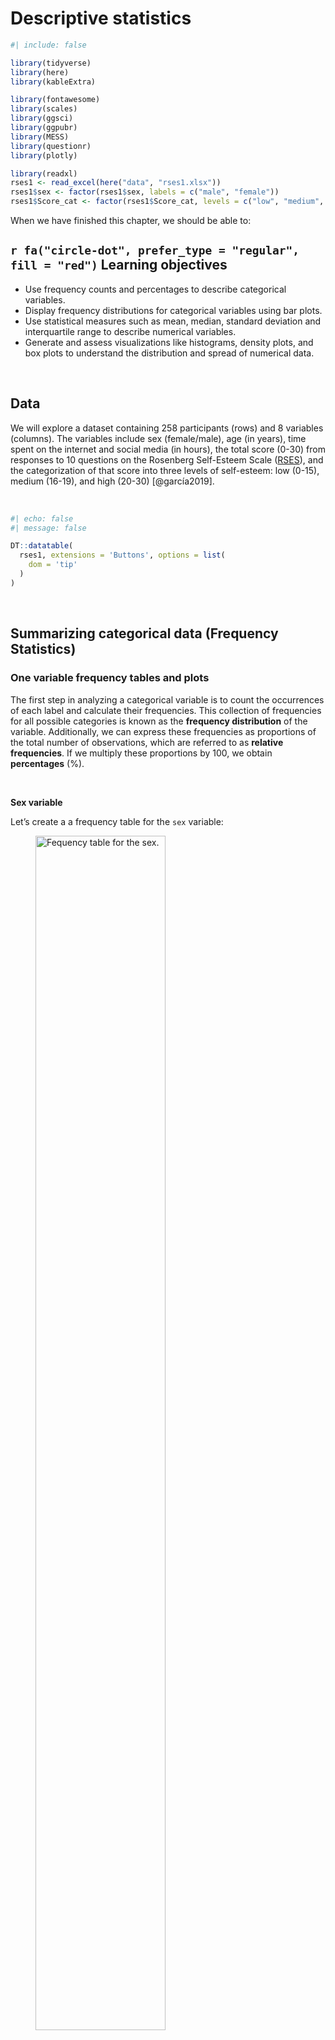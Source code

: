 # Descriptive statistics {#sec-descriptive}

```r
#| include: false

library(tidyverse)
library(here)
library(kableExtra)

library(fontawesome)
library(scales)
library(ggsci)
library(ggpubr)
library(MESS)
library(questionr)
library(plotly)

library(readxl)
rses1 <- read_excel(here("data", "rses1.xlsx"))
rses1$sex <- factor(rses1$sex, labels = c("male", "female"))
rses1$Score_cat <- factor(rses1$Score_cat, levels = c("low", "medium", "high"))
```

When we have finished this chapter, we should be able to:

::: {.callout-caution icon="false"}
## `r fa("circle-dot", prefer_type = "regular", fill = "red")` Learning objectives

-   Use frequency counts and percentages to describe categorical variables.
-   Display frequency distributions for categorical variables using bar plots.
-   Use statistical measures such as mean, median, standard deviation and interquartile range to describe numerical variables.
-   Generate and assess visualizations like histograms, density plots, and box plots to understand the distribution and spread of numerical data.
:::

 

## Data

We will explore a dataset containing 258 participants (rows) and 8 variables (columns). The variables include sex (female/male), age (in years), time spent on the internet and social media (in hours), the total score (0-30) from responses to 10 questions on the Rosenberg Self-Esteem Scale ([RSES](https://socy.umd.edu/about-us/using-rosenberg-self-esteem-scale)), and the categorization of that score into three levels of self-esteem: low (0-15), medium (16-19), and high (20-30) [@garcía2019].

 

```r
#| echo: false
#| message: false

DT::datatable(
  rses1, extensions = 'Buttons', options = list(
    dom = 'tip'
  )
)

```

 

## Summarizing categorical data (Frequency Statistics)

### One variable frequency tables and plots

The first step in analyzing a categorical variable is to count the occurrences of each label and calculate their frequencies. This collection of frequencies for all possible categories is known as the **frequency distribution** of the variable. Additionally, we can express these frequencies as proportions of the total number of observations, which are referred to as **relative frequencies**. If we multiply these proportions by 100, we obtain **percentages** (%).

 

**Sex variable**

Let's create a a frequency table for the `sex` variable:

![Fequency table for the sex.](images/tb001.png){#fig-tb001 width="70%"}

The table displays the following:

-   **Absolute frequency (n):** The number of participants in each category (male: 109, female: 149).

-   **Percentage (%):** The proportion of participants in each category relative to the total number of participants (relative frequency) multiplied by 100% (male: 109/258 x 100 = 42.2%, female: 149/258 x 100 = 57.8%). Note that the percentages sum up to 100% (42.2% + 57.8%).

-   **Cumulative percentage (%):** The sum of the percentage contributions of all categories up to and including the current one. For example, for the male category, the cumulative percentage is 42.2%. When combining male and female categories, the cumulative percentage is 42.2% + 57.8% = 100%. Therefore, the final cumulative percentage must equal 100%.

While frequency tables are extremely useful, plotting the data often provides a clearer presentation. For categorical variables, such as sex, it is straightforward to display the number of occurrences in each category using **bar plots**. The x-axis typically represents the categories of the variable—in this case, "male" and "female". The y-axis represents the frequency or count of occurrences for each category.

```r
#| echo: false
#| warning: false
#| message: false
#| label: fig-barsex1
#| fig-cap: Bar plot showing the frequency distribution of the sex.
#| fig-width: 5
#| fig-height: 4.5

# create a data frame with sex groups and their counts
dat0 <- rses1 |> 
  count(sex)

# plot the data
ggplot(dat0, aes(x = sex, y = n)) +
  geom_col(width=0.65, fill = "#0073C2") +
  geom_text(aes(label=n),
            vjust=1.6, color = "white", size = 3.5) +
  labs(x = "Sex", y = "Frequency") +
  theme_minimal(base_size = 14)
```

\vspace{15pt}

If the y-axis represents percentages (%), then each bar's height corresponds to the percentage of participants in that category. For example, the percentage of female participants is 57.8%.

```r
#| echo: false
#| warning: false
#| message: false
#| label: fig-barsex2
#| fig-cap: Bar plot showing the percentage of participants for each level of self-esteem.
#| fig-width: 5
#| fig-height: 4.5


# create a data frame with self-esteem levels, their counts, and percentages
dat1 <- dat0 |> 
  mutate(pct = round_percent(n, 1))

# plot the data
ggplot(dat1, aes(x = sex, y = pct)) +
  geom_col(width=0.65, fill = "#0073C2") +
  geom_text(aes(label=paste0(pct, "%")),
            vjust=1.6, color = "white", size = 3.5) +
  labs(x = "Sex", y = "Percentage") +
  scale_y_continuous(labels = scales::percent_format(scale = 1)) +
  theme_minimal(base_size = 14)
```

 

**Score_cat variable (self-esteem)**

Similarly, we can create the frequency table for the `Score_cat` (self-esteem) variable:

![Frequency table for the levels of self-esteem.](images/tb002.png){#fig-tb002 width="70%"}

In the above table, we observe that 40.3% (104 out of 258) of participants have a low level of self-esteem. When we combine the low and medium categories, the cumulative percentage is: 40.3% + 32.6% = 72.9%. Finally, for all categories (low, medium, high), the cumulative percentage sums to 72.9% + 27.1% = 100%.

@fig-baresteem1 illustrates the frequency distribution of self-esteem. The horizontal axis (*x-axis*) displays the different self-esteem categories, ordered according to increasing self-esteem levels, while the vertical axis (y-axis) shows the frequency of each category.

```r
#| echo: false
#| warning: false
#| message: false
#| label: fig-baresteem1
#| fig-cap: Bar plot showing the frequency for each level of self-esteem.
#| fig-width: 5
#| fig-height: 4.5


# create a data frame with self-esteem levels and their counts
dat2 <- rses1 |> 
  count(Score_cat)

# plot the data
ggplot(dat2, aes(x = Score_cat, y = n)) +
  geom_col(width=0.65, fill = "#0073C2") +
  geom_text(aes(label=n),
            vjust=1.6, color = "white", size = 3.5) +
  labs(x = "Self-esteem", y = "Frequency") +
  theme_minimal(base_size = 14)
```

@fig-baresteem2 illustrates the distribution of self-esteem using percentages. Most participants fall into the category of low self-esteem, accounting for 40.3% (172 out of 428), highlighting a significant portion of the sample that may benefit from targeted interventions or support.

```r
#| echo: false
#| warning: false
#| message: false
#| label: fig-baresteem2
#| fig-cap: Bar plot showing the percentage of participants for each level of self-esteem.
#| fig-width: 5
#| fig-height: 4.5


# create a data frame with self-esteem levels, their counts, and percentages
dat3 <- dat2 |> 
  mutate(pct = round_percent(n, 1))

# plot the data
ggplot(dat3, aes(x = Score_cat, y = pct)) +
  geom_col(width=0.65, fill = "#0073C2") +
  geom_text(aes(label=paste0(pct, "%")),
            vjust=1.6, color = "white", size = 3.5) +
  labs(x = "Self-esteem", y = "Percentage") +
  scale_y_continuous(labels = scales::percent_format(scale = 1)) +
  theme_minimal(base_size = 14)
```

 

::: callout-important
## Tips for simple bar plots

-   All bars should have equal width and equal spacing between them.
-   The height of each bar should correspond to the data it represents.
-   The bars should be plotted against a **common zero-valued baseline**.
:::

### Two variable tables (Contingency tables) and plots

**A. Frequency contingency table**

In addition to tabulating each variable separately, we might also be interested in exploring the association between two categorical variables. In this case, the resulting frequency table is a cross-tabulation, where each combination of levels from both variables is displayed. This type of table is called a **contingency table** because it shows the frequency of each category in one variable (e.g., sex), contingent upon the specific levels of the other variable (e.g., self-esteem), as shown in @fig-tb0.

![Frequency contingency table which cross tabulates sex and self-esteem levels. Each cell value in the table represents the count corresponding to the combination of categories from the two variables.](images/tb0.png){#fig-tb0 width="70%"}

**Note:** The table also typically includes **row and column totals**, also known as marginal totals, that sum the counts for each row and column, respectively.

 

**B. Joint distribution contingency table**

A **joint distribution** contingency table displays both the frequency of observations across categories of two variables and the **percentage distributions** of those frequencies. The percentages are calculated by dividing the frequency in each cell by the **overall total** (258), then multiplying the result by 100. This shows the percentage of the total observations that fall into each category combination.

![Joint distribution contingency table. The percentages are calculated by dividing the frequency in each cell by the overall total.](images/tb1.png){#fig-tb1 width="75%"}

 

**C. Conditional distribution contingency table**

Suppose we are interested in the distribution of **self-esteem levels** within each sex group, meaning we are observing how self-esteem vary **among males** and **among females**. By **conditioning** on sex, we divide each cell's frequency by the corresponding **row total** (row marginal total), rather than the overall total. This method allows us to examine the **conditional distribution** of self-esteem within each sex group. For example, the percentage of participants with low self-esteem, given that the participant is female, is calculated as (78/149) x 100 ≈ 52.4%.

![Conditional distribution contingency table. The percentages are calculated by dividing the frequency in each cell by the row marginal total.](images/tb2.png){#fig-tb2 width="75%"}

This data analysis indicates notable differences in self-esteem levels between male and female participants. Specifically, the percentage of female participants with low self-esteem (52.4%) is substantially greater than that of male participants (23.9%).

::: {.callout-tip icon="false"}
## `r fa("comment", fill = "#1DC5CE")` Comment

If we are interested in the distribution of **sex** within each self-esteem level, focusing on how the proportion of males and females varies within each self-esteem category, we condition on self-esteem. This means we divide each cell's frequency by the corresponding **column total**. For example, among those with low self-esteem, the percentage of females is (78/104) x 100 ≈ 75.0%
:::

 

We can also graphically present the data in the table shown in @fig-tb2. A side-by-side bar plot (@fig-sidebar) can facilitate easier visual comparisons.

```r
#| echo: false
#| warning: false
#| message: false
#| label: fig-sidebar
#| fig-cap: Side-by-side bar plot showing by self-esteem level and sex.
#| fig-width: 7
#| fig-height: 5.5

# create a data frame with ordered self-esteem levels and their counts by sex
dat4 <- rses1 |> 
  count(Score_cat, sex) |>  
  group_by(sex) |> 
  mutate(pct = round_percent(n, 1)) |> 
  ungroup()

ggplot(dat4) + 
  geom_col(aes(Score_cat, pct, fill = sex), width = 0.7, position = "dodge") +
  geom_text(aes(Score_cat, pct, label = paste0(pct, "%"), 
                group = sex), color = "white", size = 3.5, vjust=1.2,
            position = position_dodge(width = .9)) +
  labs(x = "Self-esteem", y = "Percentage") +
  scale_y_continuous(labels = scales::percent_format(scale = 1)) +
  scale_fill_jco() +
  theme_minimal(base_size = 14) +
  theme(legend.position="none",
        axis.text.x = element_text(angle = 45, hjust = 1)) +
  facet_wrap(~sex, ncol = 2)
```

```r
#| include: false
#| warning: false
#| message: false
#| label: fig-groupbar
#| fig-cap: Grouped bar plot showing by self-esteem level and sex.
#| fig-width: 8
#| fig-height: 5

ggplot(dat4) + 
  geom_col(aes(Score_cat, pct, fill = sex), width = 0.8, position = "dodge") +
  geom_text(aes(Score_cat, pct, label = paste0(pct, "%"), 
                group = sex), color = "white", size = 3.5, vjust=1.2,
            position = position_dodge(width = .9)) +
  labs(x = "Self-esteem", y = "Percentage") +
  scale_y_continuous(labels = scales::percent_format(scale = 1)) +
  scale_fill_jco() +
  theme_minimal(base_size = 14)

```

Alternatively, we can create a stacked bar plot, where the bars are segmented by self-esteem levels. @fig-stackbar illustrates a **100% stacked bar plot**, which displays the percentage of each self-esteem level (low, medium, high) among male and female participants, emphasizing the relative differences within each group. For example, the plot shows that a higher proportion of females have low self-esteem (52.4%) compared to males (23.9%), while males have a higher proportion of medium (43.1%) and high self-esteem (33%) compared to females.

```r
#| echo: false
#| warning: false
#| message: false
#| label: fig-stackbar
#| fig-cap: A horizontal stacked bar plot showing the distribution of self-esteem stratified by sex.
#| fig-width: 8
#| fig-height: 2.5

# create a data frame with self-esteem levels and their counts by sex
dat5 <- rses1 |> 
  group_by(sex) |> 
  count(Score_cat) |> 
  mutate(pct = round_percent(n, 2)) |> 
  ungroup()

ggplot(dat5, aes(x = sex, y = pct, fill = forcats::fct_rev(Score_cat)))+
  geom_bar(stat = "identity", width = 0.8)+
  geom_text(aes(label = paste0(round(pct, 1), "%"), y = pct), size = 3,
            position = position_stack(vjust = 0.5)) +
  coord_flip()+
  scale_fill_simpsons() +
  scale_y_continuous(labels = scales::percent_format(scale = 1))+
  labs(x = "Sex", y = "Percentage", fill = "Self-esteem") +
  theme_minimal(base_size = 14)
```

\vspace{10pt}

::: callout-warning
## Caution

One consideration when using stacked bar plots is the number of variable levels: with many categories, stacked bar plots can become confusing.
:::

 

## Summarizing numerical data (Summary Statistics)

Summary measures are **single numerical values** that summarize a set of data. Numeric data can be described using two main types of summary measures (\@tbl-measures).

1.  Measures of **central location**: These describe the "center" of the data distribution. Common examples include the mean, median, and mode.

2.  Measures of **dispersion**: These quantify the spread of values around the central value. Examples include the range, interquartile range (IQR), variance, and standard deviation.

 

| **Measures of Central Location** | **Measures of Dispersion** |
|:-----------------------------|:-----------------------------------------|
| • Mean | • Variance |
| • Median | • Standard Deviation |
| • Mode | • Range (Minimum, Maximum) |
|  | • Interquartile Range (1st and 3rd Quartiles) |

: Common summary measures of central location and dispersion {#tbl-measures}

 

Additionally, **measures of shape** such as the sample coefficients of **skewness** and **kurtosis** provide further insights by revealing the overall shape and characteristics of the distribution.

### Measures of central location

**A. Sample Mean or Average**

::: content-box-purple
The arithmetic mean, or average, denoted as $\bar{x}$, is calculated by dividing the sum of all values in a set by the total number of values in the set.
:::

$$\bar{x}= \frac{Sum \ of \ values}{Number \ of \ values}$$ {#eq-mean}

***Example***

We subset the data to a smaller sample to make it easier to manually calculate the summary measures. As an example, we will use the number of hours per day spent on the internet by 15-year-old females with low self-esteem, which are as follows:

$$ 5 \ \ \ \ \  4  \ \ \ \ \ 12 \ \ \ \ \  8 \ \ \ \ \  4 $$

To calculate the mean, we use the @eq-mean:

$$\bar{x} = \frac{5 + 4 + 12 + 8 + 4}{5} = \frac{33}{5} = 6.6 \ hours$$

 

To highlight how outliers affect the mean, suppose we add a value of 24 to the dataset. This new data point is considered an **outlier**, as it is substantially higher than the other values in the dataset. Since 24 hours is the maximum possible in a single day, this extreme value clearly stands out from the rest of the observations.

Our new dataset becomes:

$$ 5 \ \ \ \ \  4  \ \ \ \ \ 12 \ \ \ \ \  8 \ \ \ \ \  4 \ \ \ \ \  \underline{24}$$

We can determine the new mean, $\bar{x}_{new}$, by adding up all six values and dividing by six:

$$\bar{x}_{new}= \frac{5 + 4 + 12 + 8 + 4 + 24}{6} = \frac{57}{6} = 9.5 \ hours$$

After adding this outlier, the mean increased from 6.6 to 9.5. This significant rise of 2.9 hours illustrates how outliers can distort the average, making it less representative of the dataset.

 

::: content-box-blue
**Advantages of mean**

-   It uses all the data values in the calculation and is the balance point of the data.
-   It is algebraically defined and thus mathematically manageable.

**Disadvantages of mean**

-   It is highly influenced by the presence of **outliers**—values that are abnormally high or low—making it a non-resistant summary measure.
-   It cannot be easily determined by simply inspecting the data and is usually not equal to any of the individual values in the sample.
:::

 

**B. Median of the sample**

The **sample median**, denoted as *md*, is an alternative measure of location that is less sensitive to outliers than mean.

::: content-box-purple
The median is calculated by first sorting the observed values (i.e. arranging them in an ascending or descending order) and selecting the middle one. If the number of observations is **odd**, the median corresponds to the number in the middle of the sorted values. If the number of observations is **even**, the median is the average of the two middle numbers.
:::

***Example***

First, we sort the observed values from smallest to largest:

**Observed values:** $\ \ \ \ \ 5 \ \ \ \ \  4  \ \ \ \ \ 12 \ \ \ \ \  8 \ \ \ \ \  4$

**Sorted values:** $\ \ \ \ \ \ \ \ \  4 \ \ \ \ \  4 \ \ \ \ \ \  5 \ \ \ \ \ \  8  \ \ \ \ \ 12$

The number of observations is 5, which is an **odd** number; therefore, the median corresponds to the value in the middle of the sorted data:

$$ 4 \ \ \ \ \ 4 \ \ \ \ \ \textcolor{black}{\textbf{5}} \ \ \ \ \ 8 \ \ \ \ \ 12 $$

$$md = 5 \ hours$$  

Now let's examine how the median responds to an outlier by adding the value of 24 to the data. In this case, the number of observations becomes 6, which is an **even** number. The new median, $md_{new}$, is the average of the two middle numbers, 5 and 8:

$$ 4 \ \ \ \ \ 4 \ \ \ \ \ \textcolor{black}{\textbf{5}} \ \ \ \ \ \textcolor{black}{\textbf{8}} \ \ \ \ \ 12 \ \ \ \ \ \underline{24}$$

$$md_{new} = \frac{5 + 8}{2} = \frac{13}{2} = 6.5 \ hours$$

We observe that the median is not strongly influenced by the addition of the outlier, as it only increased from 5 to 6.5. This demonstrates that the median is more resistant to outliers compared to the mean.

 

::: content-box-blue
**Advantages of median**

-   It is resistant to extreme values (outliers) compared to the mean.

**Disadvantages of median**

-   It ignores the actual values of the data points, potentially losing some information about the data.
:::

 

**C. Mode of the sample**

Another measure of location is the **mode** of the sample.

::: content-box-purple
Mode represents the value that occurs **most frequently** in a set of data values.
:::

***Example***

In our example, the value of 4 appears twice in the data:

$$ 5 \ \ \ \ \ \textcolor{black}{\textbf{4}} \ \ \ \ \ 12 \ \ \ \ \ 8 \ \ \ \ \ \textcolor{black}{\textbf{4}} $$

Therefore, the mode is:

$$ Mode = 4$$

It's important to note that some datasets may not have a mode if each value occurs only once. For example, if we replace one of the fours with a three:

$$ 5 \ \ \ \ \  \underline{3}  \ \ \ \ \ 12 \ \ \ \ \  8 \ \ \ \ \  4 $$ In this case, no value repeats, so the dataset has no mode.

 

However, if we replace the 12 with an 8, the dataset becomes:

$$ 5 \ \ \ \ \  \textcolor{red}{\textbf{4}}  \ \ \ \ \ \underline{\textcolor{green}{\textbf{8}}} \ \ \ \ \  \textcolor{green}{\textbf{8}} \ \ \ \ \  \textcolor{red}{\textbf{4}} $$

Here, both 4 and 8 appear twice, making the dataset bimodal, meaning it has two modes.

$$ \textcolor{red}{Mode1 = 4}$$ and

$$ \textcolor{green}{Mode2 = 8}$$

 

::: {.callout-tip icon="false"}
## `r fa("comment", fill = "#1DC5CE")` Comment

While the mode is less commonly used for numerical data, it can be a useful measure of central tendency for categorical data, representing the category with the highest frequency.
:::

 

### Measures of dispersion

**A. Range of the sample**

::: content-box-purple
The **range** is the difference between the maximum and minimum values in a dataset.
:::

$$range = Max - Min$$ {#eq-range}

The **minimum (Min)** value represents the lowest value observed in a dataset, while the **maximum (Max)** value represents the highest value. These values provide valuable insights into the range and potential outliers within the dataset.

***Example***

Let's determine the range for the sorted data in our example:

$$ \textcolor{black}{\textbf{4}} \ \ \ \ \  4 \ \ \ \ \ 5  \ \ \ \ \ 8 \ \ \ \ \ \textcolor{black}{\textbf{12}}$$

The minimum is Min = 4 hours, and the maximum is Max = 12 hours. Therefore, according to @eq-range:

$$ range = 12 - 4 = 8 \ hours$$

 

Let's add the extreme value of 24 to the data.

$$ \textcolor{black}{\textbf{4}} \ \ \ \ \ 4 \ \ \ \ \ 5  \ \ \ \ \ 8 \ \ \ \ \ 12 \ \ \ \ \ \underline{\textcolor{black}{\textbf{24}}}$$

In this case, the range becomes:

$$range = 24 -4 = 20 \ hours$$

::: content-box-gray
The main disadvantages of the range as a measure of dispersion are its sensitivity to outliers and the fact that it uses only the extreme values, ignoring all other data points.
:::

 

**B. Inter-quartile range of the sample**

In the presence of outliers, the interquartile range (IQR) can provide a more accurate measure of the spread of the majority of the data. Before we define the interquartile range (IQR), let's first clarify some basic concepts, specifically quantiles and quartiles.

A quantile indicates the value below which a certain proportion of the data falls. The most commonly used quantiles are known as **quartiles**:

-   $Q_1$ (lower quartile) represents the value at which 25% of the data falls below it and 75% falls above it.

-   $Q_2$ (median) is the middle value when the data is arranged in ascending or descending order.

-   $Q_3$ (upper quartile) represents the value at which 75% of the data falls below it and 25% falls above it.

::: content-box-purple
Interquartile range is the difference between the third quartile (or upper quartile) and the first quartile (or lower quartile) in an ordered data set.
:::

$$IQR = Q_3 - Q_1$$ {#eq-iqr}

Therefore, the IQR focuses on the middle 50% of the dataset.

![Quartiles and inter-quartile range.](images/iqr.png){#fig-iqr width="50%"}

It's important to note that different statistical software packages may produce slightly different quartiles and interquartile ranges (IQRs) for the same dataset, especially when there are only a few values present. This discrepancy is due to the **numerous definitions** of sample quantiles used in statistical software packages [@hyndman1996]. While discussing these differences is beyond the scope of this introductory course, we will focus on the results provided by Jamovi.

***Example***

In our example, the first quartile is $Q_1 = 4$ hours, and the third quartile is $Q_3 = 8$ hours.

$$ 4 \ \ \ \ \  \textcolor{black}{\textbf{4}} \ \ \ \ \ 5  \ \ \ \ \ \textcolor{black}{\textbf{8}} \ \ \ \ \ 12$$

Therefore, the inter-quartile range is:

$$IQR = Q_3 - Q1 = 8 - 4 = 4$$

 

After adding an extreme value such as 24, our example sorted dataset is as follows:

$$ 4 \ \ \ \ \ 4 \ \ \ \ \ 5  \ \ \ \ \ 8 \ \ \ \ \ 12 \ \ \ \ \ \underline{24}$$

We would expect $Q_1$ to have a value between 4 and 5, and $Q_3$ to fall between 8 and 12. JAMOVI provides $Q_1 = 4.25$ hours, and $Q_3 =11$ hours. Therefore, the new inter-quartile range is:

$$IQR_{new} = Q_3 - Q1 = 11 - 4.25 = 6.75$$

::: content-box-gray
As with the range, greater variability in the data typically leads to a larger IQR. However, unlike the range, the **IQR is resistant to outliers**, as it is not influenced by observations below the first quartile or above the third quartile.
:::

 

**C. Sample variance**

Sample variance, denoted as $s^2$, is a measure of spread of the data based on the **deviations** of the data values from the mean. However, when we average these deviations, the sum always equals zero. This occurs because the mean acts as a balance point where the total positive and negative deviations cancel each other out. To resolve this issue, we calculate the variance using **squared deviations**, which ensures that all values contribute positively to the measure of spread.

::: content-box-purple
Mathematically, the sample variance, $s^2$, is calculated as the sum of the squared deviations from the sample mean, divided by the number of observations minus 1.
:::

$$s^2 = \frac{\text{Sum of squared deviations}}{\text{Number of values} - 1}$$ {#eq-var}

***Example***

The original values are:

$$ 5 \ \ \ \ \  4  \ \ \ \ \ 12 \ \ \ \ \  8 \ \ \ \ \  4 $$

and we have calculated the mean, $\bar{x} = 6.6$. The deviation (difference) from the mean for the first value is calculated as 5 - 6.6 = -1.6, and for the second value, it is 4 - 6.6 = -2.6, and so on.

Thus, according to @eq-var:

$$
\begin{align*}
s^2 &= \frac{(5 - 6.6)^2 + (4 - 6.6)^2 + (12 - 6.6)^2 + (8 - 6.6)^2 + (4 - 6.6)^2}{5 - 1} \\
    &= \frac{(-1.6)^2 + (-2.6)^2 + (5.4)^2 + (1.4)^2 + (-2.6)^2}{4} \\
    &= \frac{2.56 + 6.76 + 29.16 + 1.96 + 6.76}{4} \\
    &= \frac{47.20}{4} \\
    &= 11.80 \ hours^2
\end{align*}
$$

 

Now let's examine how the variance responds to an outlier by adding the value of 24 to the data. The new mean is $\bar{x}_{new} = 9.5$, and the variance is calculated as follows:

$$
\begin{align*}
s^2 &= \frac{(5 - 9.5)^2 + (4 - 9.5)^2 + (12 - 9.5)^2 + (8 - 9.5)^2 + (4 - 9.5)^2 + (24 - 9.5)^2}{6 - 1} \\
    &= \frac{(-4.5)^2 + (-5.5)^2 + (2.5)^2 + (-1.5)^2 + (-5.5)^2 + (14.5)^2}{5} \\
    &= \frac{20.25 + 30.25 + 6.25 + 2.25 + 30.25 + 210.25}{5} \\
    &= \frac{299.5}{5} \\
    &= 59.9 \ hours^2
\end{align*}
$$

The variance is sensitive to outliers because it is based on the **squared** deviations from the mean. As a result, even a single extreme value can significantly increase the variance, making it a less reliable measure of spread when outliers are present.

::: content-box-gray
The variance, being expressed in square units, **is not** the preferred metric for describing the variability of data.
:::

 

**D. Standard deviation of the sample**

Standard deviation is one of the most common measures of spread and is particularly useful for assessing how far the data points are distributed from the mean.

::: content-box-purple
Standard deviation, denoted as *s* or *sd*, represents the typical distance of observations from the mean. It is calculated as the square root of the sample variance.
:::

$$s = \sqrt{s^2}$$ {#eq-sd}

***Example***

The standard deviation is:

$$s = \sqrt{11.8} = 3.44 \ hours$$

and is expressed in the same units as the original data values.

 

With the addition of the value 25, the standard deviation becomes:

$$s = \sqrt{59.9} = 7.74 \ hours$$

::: content-box-gray
The standard deviation uses all observations in a dataset for its calculation and is expressed in the same units as the original data. However, it is sensitive to outliers, which can substantially influence its value.
:::

 

### Plots for continuous variables

When visualizing continuous data, several types of plots can be used to understand the distribution, spread, and overall patterns in the data.

In the following examples, we will use the **complete** dataset consisting of 258 observations.

 

**A. Frequency histogram**

The most common way to present the frequency distribution of numerical data, especially when there are many observations, is through a **histogram**. Histograms visualize the data distribution as **a series of bars without gaps** between them (unless a particular bin has zero frequency), in contrast to bar plots. Each bar typically represents a range of numeric values known as a **bin** (or class), with the height of the bar indicating the **frequency** of observations (counts) within that particular bin. Below are the frequency histograms for `age` and `time_spent`:

```r
#| echo: false
#| warning: false
#| message: false
#| label: fig-histog1
#| fig-cap: "Histograms of age and time spent variables."
#| fig-subcap: 
#|   - "Histogram of age."
#|   - "Histogram of time spent."
#| layout-ncol: 2


# histogram of age
p1 <- ggplot(rses1, aes(x = age)) +
  geom_histogram(binwidth = 1, fill = "#7F7FFF", color="black", alpha = 0.6) + 
  scale_x_continuous(breaks = seq(14, 22, by = 1)) +
  theme_minimal(base_size = 14) +
  labs(title = "Histogram: age", y = "Frequency")

ggplotly(p1)

# histogram of time_spent
p2 <- ggplot(rses1, aes(x = time_spent)) +
  geom_histogram(binwidth = 1, fill = "#7F7FFF", color="black", alpha = 0.6) +
  scale_x_continuous(breaks = seq(0, 18, by = 2)) +
  theme_minimal(base_size = 14) +
  labs(title = "Histogram: Time spent", y = "Frequency")

ggplotly(p2)

```

In @fig-histog1(a), the `age` distribution exhibits a symmetrical bell-shaped form, with the highest frequency occurring around 18 years old. The participants’ ages range approximately from 14 to 22 years. In @fig-histog1(b), the `time_spent` variable follows a right-skewed distribution, with a higher frequency occurring around 3 hours and a range roughly from 0 to 18 hours.

::: {.callout-tip icon="false"}
## `r fa("comment", fill = "#1DC5CE")` Comment

The visual appearance of a histogram is greatly influenced by the choice of the **binwidth** (the difference between the lower and upper limits of the bin). If the binwidth is too small (resulting in a large number of bins), the histogram may appear overly detailed and noisy, making it difficult to discern meaningful patterns. Conversely, if the binwidth is too large (resulting in a small number of bins), important features of the data distribution may be obscured. Experimenting with different binwidths helps us find the optimal setting that best represents the data, resulting in a more informative visualization.
:::

 

To summarize, a histogram provides information on:

-   The distribution of the data, whether it's symmetrical or asymmetrical, and the presence of any outliers.

-   The location of the peak(s) in the distribution.

-   The degree of variability within the data, indicating the spread and range covered by the data.

 

**B. Density plot**

A **density plot** is another way to represent the distribution of numerical data, often seen as a smoother version of a histogram (@fig-density1). Moreover, density curves are typically scaled so that the area under the curve equals one.

 

```r
#| echo: false
#| warning: false
#| message: false
#| label: fig-density1
#| fig-cap: "Density plots of age and time spent variables."
#| fig-subcap: 
#|   - "Histogram of age."
#|   - "Histogram of time spent."
#| layout-ncol: 2


# density plot of age
ggplot(rses1, aes(x = age)) +
  geom_density(fill="#7F7FFF", color="#8fb4d9", adjust = 1.5, alpha=0.6) +
  theme_minimal(base_size = 12) +
  labs(title = "Density Plot: age", y = "Density")

# density plot of time_spent
ggplot(rses1, aes(x = time_spent)) +
  geom_density(fill="#7F7FFF", color="#8fb4d9", adjust = 1.5, alpha=0.6) +
  theme_minimal(base_size = 12) +
  labs(title = "Density Plot: Time spent", y = "Density")

```

 

**C. Box Plots**

Box plots are useful for visualizing the central tendency and spread of continuous data, particularly when comparing distributions across multiple groups.

![Anatomy of a (horizontal) boxplot.](images/boxplot.png){#fig-boxplot width="70%"}

This type of graph uses boxes and lines to represent the distributions. In @fig-boxplot the box boundaries indicate the interquartile range (IQR), covering the middle 50% of the data, with a horizontal line inside the box representing the median. Whiskers extend from the box to capture the range of the remaining data, providing additional insight into the spread. Data points lying outside the whiskers are displayed as individual dots and are considered potential outliers.

 

```r
#| echo: false
#| warning: false
#| message: false
#| label: fig-boxplot1
#| fig-cap: "Box plots of age and time spent variables."
#| fig-subcap: 
#|   - "Vertical box plot of age."
#|   - "Vertical box plot of time spent."
#| layout-ncol: 2


# box plot of age
p3 <- ggplot(rses1, aes( y=age)) + 
  geom_boxplot(fill="slateblue", alpha=0.2,width=0.5) + 
  xlab("")+
  ylab("Age in years")+ 
  theme_minimal(base_size = 14) 

ggplotly(p3)

# box plot of time_spent
p4 <- ggplot(rses1, aes( y=time_spent)) + 
  geom_boxplot(fill="slateblue", alpha=0.2,width=0.5) + 
  xlab("")+
  ylab("Time spent in hours")+ 
  theme_minimal(base_size = 14) 

ggplotly(p4)
```

::: {.callout-tip icon="false"}
## `r fa("comment", fill = "#1DC5CE")` Comment

We have already discussed outliers—observations that exhibit unusually large or small values compared to the rest of the dataset. Outliers can arise from several sources: they may result from incorrect measurements, such as data entry errors or instrument malfunctions, or they may originate from a different population than the rest of the data, indicating a "rare" event. Understanding the causes of outliers is essential for proper data analysis and interpretation.

\vspace{10pt}

We typically **identify outliers using the interquartile range** (IQR), where any value outside the interval (Q1 - 1.5 \* IQR, Q3 + 1.5 \* IQR) is considered a potential outlier (Tukey’s method). This interval extends 1.5 times the IQR below the first quartile (Q1) and above the third quartile (Q3).
:::
